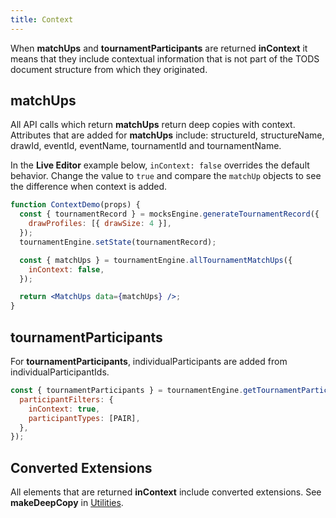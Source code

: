 ```yaml
---
title: Context
---
```


When **matchUps** and **tournamentParticipants** are returned **inContext** it means that they include contextual information that is not part of the TODS document structure from which they originated.

## matchUps

All API calls which return **matchUps** return deep copies with context.
Attributes that are added for **matchUps** include: structureId, structureName, drawId, eventId, eventName, tournamentId and tournamentName.

In the **Live Editor** example below, `inContext: false` overrides the default behavior.
Change the value to `true` and compare the `matchUp` objects to see the difference when context is added.

```jsx live
function ContextDemo(props) {
  const { tournamentRecord } = mocksEngine.generateTournamentRecord({
    drawProfiles: [{ drawSize: 4 }],
  });
  tournamentEngine.setState(tournamentRecord);

  const { matchUps } = tournamentEngine.allTournamentMatchUps({
    inContext: false,
  });

  return <MatchUps data={matchUps} />;
}
```

## tournamentParticipants

For **tournamentParticipants**, individualParticipants are added from individualParticipantIds.

```js
const { tournamentParticipants } = tournamentEngine.getTournamentParticipants({
  participantFilters: {
    inContext: true,
    participantTypes: [PAIR],
  },
});
```

## Converted Extensions

All elements that are returned **inContext** include converted extensions. See **makeDeepCopy** in [Utilities](../engines/makedeepcopy).

